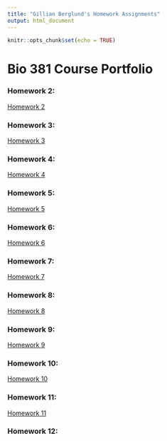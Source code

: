 ```yaml
---
title: "Gillian Berglund's Homework Assignments"
output: html_document 
---
```


```r
knitr::opts_chunk$set(echo = TRUE)
```

# Bio 381 Course Portfolio

### Homework 2:
[Homework 2](Homework_02.html)

### Homework 3:
[Homework 3](Homework_03.html)

### Homework 4:
[Homework 4](Homework_04.html)

### Homework 5:
[Homework 5](Homework_05.html)

### Homework 6:
[Homework 6](Homework_06.html)

### Homework 7:
[Homework 7](Homework_07.html)

### Homework 8:
[Homework 8](Homework_08.html)

### Homework 9:
[Homework 9](Homework_09.html)

### Homework 10:
[Homework 10](Homework_10.html)

### Homework 11:
[Homework 11](Homework_11.html)

### Homework 12:

